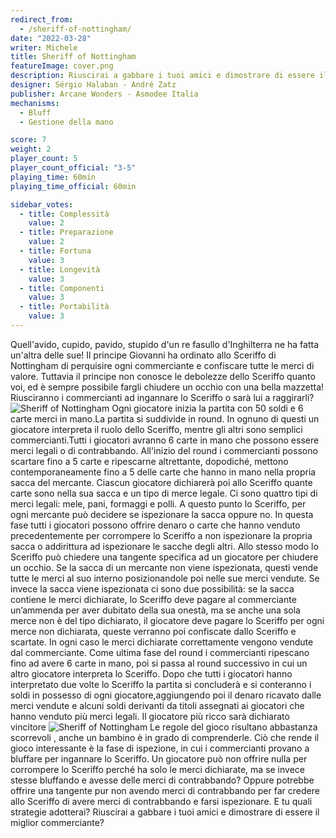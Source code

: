 ```yaml
---
redirect_from:
  - /sheriff-of-nottingham/
date: "2022-03-28"
writer: Michele
title: Sheriff of Nottingham
featureImage: cover.png
description: Riuscirai a gabbare i tuoi amici e dimostrare di essere il miglior commerciante?
designer: Sérgio Halaban - André Zatz
publisher: Arcane Wonders - Asmodee Italia
mechanisms:
  - Bluff
  - Gestione della mano

score: 7
weight: 2
player_count: 5
player_count_official: "3-5"
playing_time: 60min
playing_time_official: 60min

sidebar_votes:
  - title: Complessità
    value: 2
  - title: Preparazione
    value: 2
  - title: Fortuna
    value: 3
  - title: Longevità
    value: 3
  - title: Componenti
    value: 3
  - title: Portabilità
    value: 3
---
```


<Setting>
  Quell'avido, cupido, pavido, stupido d'un re fasullo d'Inghilterra ne ha fatta
  un'altra delle sue! Il principe Giovanni ha ordinato allo Sceriffo di
  Nottingham di perquisire ogni commerciante e confiscare tutte le merci di
  valore. Tuttavia il principe non conosce le debolezze dello Sceriffo quanto
  voi, ed è sempre possibile fargli chiudere un occhio con una bella mazzetta!
  Riusciranno i commercianti ad ingannare lo Sceriffo o sarà lui a raggirarli?
</Setting>

<img src="./game1.jpg" alt="Sheriff of Nottingham" />

<Rules>
  Ogni giocatore inizia la partita con 50 soldi e 6 carte merci in mano.La
  partita si suddivide in round. In ognuno di questi un giocatore interpreta il
  ruolo dello Sceriffo, mentre gli altri sono semplici commercianti.Tutti i
  giocatori avranno 6 carte in mano che possono essere merci legali o di
  contrabbando. All'inizio del round i commercianti possono scartare fino a 5
  carte e ripescarne altrettante, dopodiché, mettono contemporaneamente fino a 5
  delle carte che hanno in mano nella propria sacca del mercante. Ciascun
  giocatore dichiarerà poi allo Sceriffo quante carte sono nella sua sacca e un
  tipo di merce legale. Ci sono quattro tipi di merci legali: mele, pani,
  formaggi e polli. A questo punto lo Sceriffo, per ogni mercante può decidere
  se ispezionare la sacca oppure no. In questa fase tutti i giocatori possono
  offrire denaro o carte che hanno venduto precedentemente per corrompere lo
  Sceriffo a non ispezionare la propria sacca o addirittura ad ispezionare le
  sacche degli altri. Allo stesso modo lo Sceriffo può chiedere una tangente
  specifica ad un giocatore per chiudere un occhio. Se la sacca di un mercante
  non viene ispezionata, questi vende tutte le merci al suo interno
  posizionandole poi nelle sue merci vendute. Se invece la sacca viene
  ispezionata ci sono due possibilità: se la sacca contiene le merci dichiarate,
  lo Sceriffo deve pagare al commerciante un’ammenda per aver dubitato della sua
  onestà, ma se anche una sola merce non è del tipo dichiarato, il giocatore
  deve pagare lo Sceriffo per ogni merce non dichiarata, queste verranno poi
  confiscate dallo Sceriffo e scartate. In ogni caso le merci dichiarate
  correttamente vengono vendute dal commerciante. Come ultima fase del round i
  commercianti ripescano fino ad avere 6 carte in mano, poi si passa al round
  successivo in cui un altro giocatore interpreta lo Sceriffo. Dopo che tutti i
  giocatori hanno interpretato due volte lo Sceriffo la partita si concluderà e
  si conteranno i soldi in possesso di ogni giocatore,aggiungendo poi il denaro
  ricavato dalle merci vendute e alcuni soldi derivanti da titoli assegnati ai
  giocatori che hanno venduto più merci legali. Il giocatore più ricco sarà
  dichiarato vincitore
</Rules>

<img src="./game2.jpg" alt="Sheriff of Nottingham" />

<Feedback>
  Le regole del gioco risultano abbastanza scorrevoli , anche un bambino è in
  grado di comprenderle. Ciò che rende il gioco interessante è la fase di
  ispezione, in cui i commercianti provano a bluffare per ingannare lo Sceriffo.
  Un giocatore può non offrire nulla per corrompere lo Sceriffo perché ha solo
  le merci dichiarate, ma se invece stesse bluffando e avesse delle merci di
  contrabbando? Oppure potrebbe offrire una tangente pur non avendo merci di
  contrabbando per far credere allo Sceriffo di avere merci di contrabbando e
  farsi ispezionare. E tu quali strategie adotterai? Riuscirai a gabbare i tuoi
  amici e dimostrare di essere il miglior commerciante?
</Feedback>

<Instagram id="CbpSZYdjYF2" />
